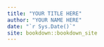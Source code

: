 ```yaml
--- 
title: "YOUR TITLE HERE"
author: "YOUR NAME HERE"
date: "`r Sys.Date()`"
site: bookdown::bookdown_site
---
```


